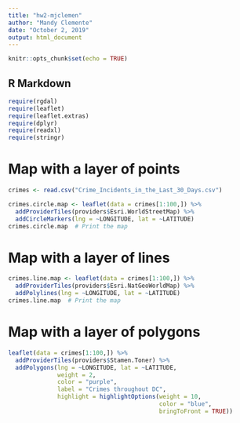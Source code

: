 ```yaml
---
title: "hw2-mjclemen"
author: "Mandy Clemente"
date: "October 2, 2019"
output: html_document
---
```


```r
knitr::opts_chunk$set(echo = TRUE)
```

## R Markdown

```r
require(rgdal)
require(leaflet)
require(leaflet.extras)
require(dplyr)
require(readxl)
require(stringr)
```

# Map with a layer of points

```r
crimes <- read.csv("Crime_Incidents_in_the_Last_30_Days.csv")

crimes.circle.map <- leaflet(data = crimes[1:100,]) %>%
  addProviderTiles(providers$Esri.WorldStreetMap) %>%
  addCircleMarkers(lng = ~LONGITUDE, lat = ~LATITUDE)
crimes.circle.map  # Print the map
```
# Map with a layer of lines
```r
crimes.line.map <- leaflet(data = crimes[1:100,]) %>%
  addProviderTiles(providers$Esri.NatGeoWorldMap) %>%
  addPolylines(lng = ~LONGITUDE, lat = ~LATITUDE)
crimes.line.map  # Print the map
```
# Map with a layer of polygons
```r
leaflet(data = crimes[1:100,]) %>%
  addProviderTiles(providers$Stamen.Toner) %>%
  addPolygons(lng = ~LONGITUDE, lat = ~LATITUDE,
              weight = 2,
              color = "purple",
              label = "Crimes throughout DC",
              highlight = highlightOptions(weight = 10,
                                           color = "blue",
                                           bringToFront = TRUE))
```

